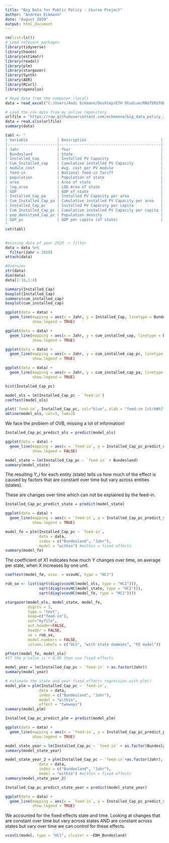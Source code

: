 ```yaml
---
title: "Big Data for Public Policy - Course Project"
author: "Andreas Eckmann"
date: "August 2020"
output: html_document
---
```


```r
rm(list=ls())
# Load relevant packages
library(tidyverse)
library(haven)
library(estimatr)
library(readxl)
library(plm)
library(stargazer)
library(Synth)
library(AER)
library(RCurl)
library(openxlsx)
```


```r
# Read data from the computer (local)
data = read_excel("C:/Users/Andi Eckmann/Desktop/ETH Studium/MASTERSTUDIUM/2. Semester/Big Data for Public Policy/big_data_policy_2020/course_project/data/cum_and_ann_installed_cap_bundesland.xlsx")
```

```r
# Load the csv data from my online repository
urlfile = 'https://raw.githubusercontent.com/eckmanna/big_data_policy_2020/master/course_project/data/cum_and_ann_installed_cap_bundesland.xlsx'
data = read.xlsx(urlfile)
summary(data)
```

```r
tabl <- "
| Variable             | Description                                 | Unit       |
|----------------------|---------------------------------------------|------------|
| Jahr                 | Year                                        | -          |
| Bundesland           | State                                       | -          |
| Installed_Cap        | Installed PV Capacity                       | kW         |
| Cum_Installed_cap    | Cumulative installed PV Capacity            | kW         |
| module_cost          | Avg. cost per PV module                     | €2016/Wp   |
| feed-in              | National feed-in Tariff                     | ct/kWh     |
| population           | Population of state                         | people     |
| area                 | Area of state                               | km2        |
| log_area             | LOG Area of state                           | -          |
| GDP                  | GDP of state                                | m€         |
| Installed_Cap_pa     | Installed PV Capacity per area              | kW/km2     |
| Cum_Installed_Cap_pa | Cumulative installed PV Capacity per area   | kW/km2     |
| Installed_Cap_pc     | Installed PV Capacity per capita            | kW/cap     |
| Cum_Installed_Cap_pc | Cumulative installed PV Capacity per capita | kW/cap     |
| pop_densityed_Cap_pc | Population density                          | cap/km2    |
| GDP_pc               | GDP per capita (of state)                   | €/cap      |
"
cat(tabl)
```
## 
```r
#missing data of year 2020 -> filter
data = data %>%
  filter(Jahr < 2020)
attach(data)
```


```r
#Overwiev
str(data)
dim(data)
data[1:16,1:4]
```

```r
summary(Installed_Cap)
boxplot(Installed_Cap)
summary(cum_installed_cap)
boxplot(cum_installed_cap)
```

```r
ggplot(data = data) +
  geom_line(mapping = aes(x = Jahr, y = Installed_Cap, linetype = Bundesland, color= Bundesland),
            show.legend = TRUE)
```

```r
ggplot(data = data) +
  geom_line(mapping = aes(x = Jahr, y = cum_installed_cap, linetype = Bundesland, color= Bundesland),
            show.legend = TRUE)
```

```r
ggplot(data = data) +
  geom_line(mapping = aes(x = Jahr, y = cum_installed_cap_pc, linetype = Bundesland, color= Bundesland),
            show.legend = TRUE)
```
```r
ggplot(data = data) +
  geom_line(mapping = aes(x = Jahr, y = cum_installed_cap_pa, linetype = Bundesland, color= Bundesland),
            show.legend = TRUE)
```

```r
hist(Installed_Cap_pc)
```


```r
model_ols = lm(Installed_Cap_pc ~ `feed-in`)
coeftest(model_ols)
```

```r
plot(`feed-in`, Installed_Cap_pc, col="blue", xlab = "feed-in [ct/kWh]", ylab="Installed_cap_pc [kW/cap]")
abline(model_ols, col=3, lwd=3)
```

We face the problem of OVB, missing a lot of information!

```r
Installed_Cap_pc_predict_ols = predict(model_ols)

ggplot(data = data) +
  geom_line(mapping = aes(x = `feed-in`, y = Installed_Cap_pc_predict_ols, color = Bundesland),
            show.legend = FALSE)
```

```r
model_state = lm(Installed_Cap_pc ~ `feed-in` + Bundesland)
summary(model_state)
```

The resulting Y_i for each entity (state) tells us how much of the effect is caused by factors that are constant over time but vary across entities (states).

These are changes over time which can not be explained by the feed-in.

```r
Installed_Cap_pc_predict_state = predict(model_state)

ggplot(data = data) +
  geom_line(mapping = aes(x = `feed-in`, y = Installed_Cap_pc_predict_state, color = Bundesland),
            show.legend = TRUE)
```

```r
model_fe = plm(Installed_Cap_pc ~ `feed-in`,
               data = data,
               index = c("Bundesland", "Jahr"),
               model = "within") #within = fixed effects
summary(model_fe)
```

The coefficient of X1 indicates how much Y changes over time, on average per state, when X increases by one unit.

```r
coeftest(model_fe, vcov. = vcovHC, type = "HC1")
```

```r
rob_se <- list(sqrt(diag(vcovHC(model_ols, type = "HC1"))),
               sqrt(diag(vcovHC(model_state, type = "HC1"))),
               sqrt(diag(vcovHC(model_fe, type = "HC1"))))

stargazer(model_ols, model_state, model_fe,
          digits = 3,
          type = "text",
          keep=c("feed-in"),
          out="myfile",
          out.header=FALSE,
          header = FALSE,
          se = rob_se,
          model.numbers = FALSE,
          column.labels = c("OLS", "with state dummies", "FE model"))
```

```r
pFtest(model_fe, model_ols)
#If the p-value is < 0.05 then use fixed effects
```

```r
model_year = lm(Installed_Cap_pc ~ `feed-in` + as.factor(Jahr))
summary(model_year)
```


```r
# estimate the state and year fixed effects regression with plm()
model_plm = plm(Installed_Cap_pc ~ `feed-in`,
               data = data,
               index = c("Bundesland", "Jahr"),
               model = "within",
               effect = "twoways")
summary(model_plm)
```

```r
Installed_Cap_pc_predict_plm = predict(model_plm)

ggplot(data = data) +
  geom_line(mapping = aes(x = `feed-in`, y = Installed_Cap_pc_predict_plm, color = Bundesland),
            show.legend = TRUE)
```

```r
model_state_year = lm(Installed_Cap_pc ~ `feed-in` + as.factor(Bundesland) + as.factor(Jahr))
summary(model_state_year)
```

```r
model_state_year_2 = plm(Installed_Cap_pc ~ `feed-in`+as.factor(Jahr),
               data = data,
               index = c("Bundesland", "Jahr"),
               model = "within") #within = fixed effects
summary(model_state_year_2)
```


```r
Installed_Cap_pc_predict_state_year = predict(model_state_year)

ggplot(data = data) +
  geom_line(mapping = aes(x = `feed-in`, y = Installed_Cap_pc_predict_state_year, color = Bundesland),
            show.legend = TRUE)
```


We accounted for the fixed effects state and time. Looking at changes that are constant over time but vary across states AND are constant across states but vary over time we can control for these effects.

```r
vcovCL(model, type = "HC1", cluster = ~ENH_Bundesland)
```
